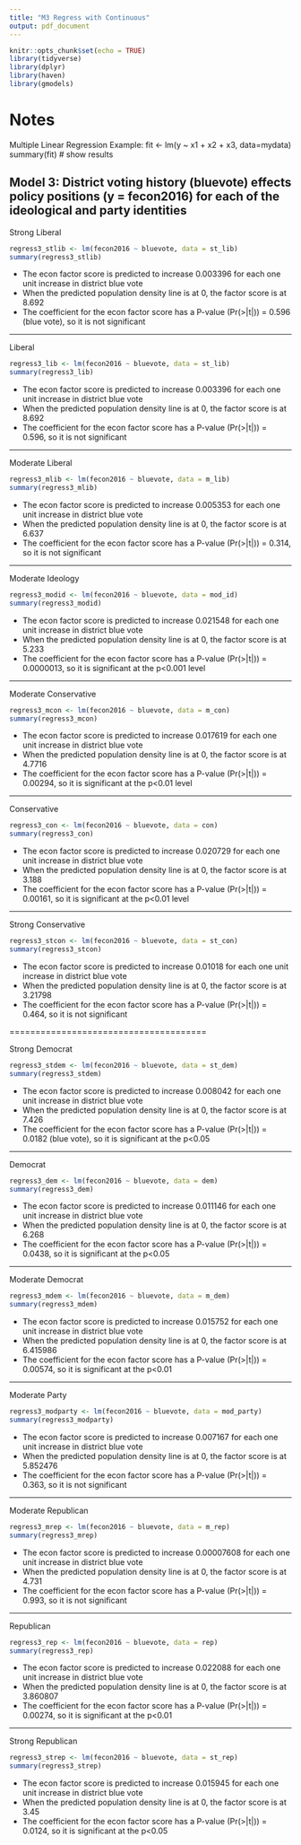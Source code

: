 ```yaml
---
title: "M3 Regress with Continuous"
output: pdf_document
---
```


```r
knitr::opts_chunk$set(echo = TRUE)
library(tidyverse)
library(dplyr)
library(haven)
library(gmodels)
```

# Notes



Multiple Linear Regression Example:
fit <- lm(y ~ x1 + x2 + x3, data=mydata)
summary(fit) # show results

## Model 3: District voting history (bluevote) effects policy positions (y = fecon2016) for each of the ideological and party identities

Strong Liberal
```r
regress3_stlib <- lm(fecon2016 ~ bluevote, data = st_lib)
summary(regress3_stlib)
```
* The econ factor score is predicted to increase 0.003396 for each one unit increase in district blue vote
* When the predicted population density line is at 0, the factor score is at 8.692
* The coefficient for the econ factor score has a P-value (Pr(>|t|)) = 0.596 (blue vote), so it is not significant

--------------------------

Liberal
```r
regress3_lib <- lm(fecon2016 ~ bluevote, data = st_lib)
summary(regress3_lib)
```
* The econ factor score is predicted to increase 0.003396 for each one unit increase in district blue vote
* When the predicted population density line is at 0, the factor score is at 8.692
* The coefficient for the econ factor score has a P-value (Pr(>|t|)) = 0.596, so it is not significant

--------------------------

Moderate Liberal
```r
regress3_mlib <- lm(fecon2016 ~ bluevote, data = m_lib)
summary(regress3_mlib)
```
* The econ factor score is predicted to increase 0.005353 for each one unit increase in district blue vote
* When the predicted population density line is at 0, the factor score is at 6.637
* The coefficient for the econ factor score has a P-value (Pr(>|t|)) = 0.314, so it is not significant

--------------------------

Moderate Ideology
```r
regress3_modid <- lm(fecon2016 ~ bluevote, data = mod_id)
summary(regress3_modid)
```
* The econ factor score is predicted to increase 0.021548 for each one unit increase in district blue vote
* When the predicted population density line is at 0, the factor score is at 5.233
* The coefficient for the econ factor score has a P-value (Pr(>|t|)) = 0.0000013, so it is significant at the p<0.001 level

--------------------------

Moderate Conservative
```r
regress3_mcon <- lm(fecon2016 ~ bluevote, data = m_con)
summary(regress3_mcon)
```
* The econ factor score is predicted to increase 0.017619 for each one unit increase in district blue vote
* When the predicted population density line is at 0, the factor score is at 4.7716
* The coefficient for the econ factor score has a P-value (Pr(>|t|)) = 0.00294, so it is significant at the p<0.01 level

--------------------------

Conservative
```r
regress3_con <- lm(fecon2016 ~ bluevote, data = con)
summary(regress3_con)
```
* The econ factor score is predicted to increase 0.020729 for each one unit increase in district blue vote
* When the predicted population density line is at 0, the factor score is at 3.188
* The coefficient for the econ factor score has a P-value (Pr(>|t|)) = 0.00161, so it is significant at the p<0.01 level

--------------------------

Strong Conservative
```r
regress3_stcon <- lm(fecon2016 ~ bluevote, data = st_con)
summary(regress3_stcon)
```
* The econ factor score is predicted to increase 0.01018 for each one unit increase in district blue vote
* When the predicted population density line is at 0, the factor score is at 3.21798
* The coefficient for the econ factor score has a P-value (Pr(>|t|)) = 0.464, so it is not significant

======================================

Strong Democrat
```r
regress3_stdem <- lm(fecon2016 ~ bluevote, data = st_dem)
summary(regress3_stdem)
```
* The econ factor score is predicted to increase 0.008042 for each one unit increase in district blue vote
* When the predicted population density line is at 0, the factor score is at 7.426
* The coefficient for the econ factor score has a P-value (Pr(>|t|)) = 0.0182 (blue vote), so it is significant at the p<0.05

--------------------------

Democrat
```r
regress3_dem <- lm(fecon2016 ~ bluevote, data = dem)
summary(regress3_dem)
```
* The econ factor score is predicted to increase 0.011146 for each one unit increase in district blue vote
* When the predicted population density line is at 0, the factor score is at 6.268
* The coefficient for the econ factor score has a P-value (Pr(>|t|)) = 0.0438, so it is significant at the p<0.05

--------------------------

Moderate Democrat
```r
regress3_mdem <- lm(fecon2016 ~ bluevote, data = m_dem)
summary(regress3_mdem)
```
* The econ factor score is predicted to increase 0.015752 for each one unit increase in district blue vote
* When the predicted population density line is at 0, the factor score is at 6.415986
* The coefficient for the econ factor score has a P-value (Pr(>|t|)) = 0.00574, so it is significant at the p<0.01

--------------------------

Moderate Party
```r
regress3_modparty <- lm(fecon2016 ~ bluevote, data = mod_party)
summary(regress3_modparty)
```
* The econ factor score is predicted to increase 0.007167 for each one unit increase in district blue vote
* When the predicted population density line is at 0, the factor score is at 5.852476
* The coefficient for the econ factor score has a P-value (Pr(>|t|)) = 0.363, so it is not significant

--------------------------

Moderate Republican
```r
regress3_mrep <- lm(fecon2016 ~ bluevote, data = m_rep)
summary(regress3_mrep)
```
* The econ factor score is predicted to increase 0.00007608 for each one unit increase in district blue vote
* When the predicted population density line is at 0, the factor score is at 4.731
* The coefficient for the econ factor score has a P-value (Pr(>|t|)) = 0.993, so it is not significant

--------------------------

Republican
```r
regress3_rep <- lm(fecon2016 ~ bluevote, data = rep)
summary(regress3_rep)
```
* The econ factor score is predicted to increase 0.022088 for each one unit increase in district blue vote
* When the predicted population density line is at 0, the factor score is at 3.860807
* The coefficient for the econ factor score has a P-value (Pr(>|t|)) = 0.00274, so it is significant at the p<0.01

--------------------------

Strong Republican
```r
regress3_strep <- lm(fecon2016 ~ bluevote, data = st_rep)
summary(regress3_strep)
```
* The econ factor score is predicted to increase 0.015945 for each one unit increase in district blue vote
* When the predicted population density line is at 0, the factor score is at 3.45
* The coefficient for the econ factor score has a P-value (Pr(>|t|)) = 0.0124, so it is significant at the p<0.05




